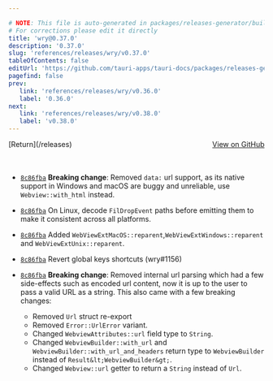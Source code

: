 ```yaml
---

# NOTE: This file is auto-generated in packages/releases-generator/build.ts
# For corrections please edit it directly
title: 'wry@0.37.0'
description: '0.37.0'
slug: 'references/releases/wry/v0.37.0'
tableOfContents: false
editUrl: 'https://github.com/tauri-apps/tauri-docs/packages/releases-generator/build.ts'
pagefind: false
prev:
   link: 'references/releases/wry/v0.36.0'
   label: '0.36.0'
next:
   link: 'references/releases/wry/v0.38.0'
   label: 'v0.38.0'
---
```


<div style="margin-bottom:3rem; display: flex; justify-content: space-between; align-items: center"><span>[Return](/releases)</span><span><a href="https://github.com/tauri-apps/wry/releases/tag/wry-v0.37.0">View on GitHub</a></span></div>

- [`8c86fba`](https://github.com/tauri-apps/wry/commit/8c86fbaf51cd970737cc070583318d4b532349d2) **Breaking change**: Removed `data:` url support, as its native support in Windows and macOS are buggy and unreliable, use `Webview::with_html` instead.
- [`8c86fba`](https://github.com/tauri-apps/wry/commit/8c86fbaf51cd970737cc070583318d4b532349d2) On Linux, decode `FilDropEvent` paths before emitting them to make it consistent across all platforms.
- [`8c86fba`](https://github.com/tauri-apps/wry/commit/8c86fbaf51cd970737cc070583318d4b532349d2) Added `WebViewExtMacOS::reparent`,`WebViewExtWindows::reparent` and `WebViewExtUnix::reparent`.
- [`8c86fba`](https://github.com/tauri-apps/wry/commit/8c86fbaf51cd970737cc070583318d4b532349d2) Revert global keys shortcuts (wry#1156)
- [`8c86fba`](https://github.com/tauri-apps/wry/commit/8c86fbaf51cd970737cc070583318d4b532349d2) **Breaking change**: Removed internal url parsing which had a few side-effects such as encoded url content, now it is up to the user to pass a valid URL as a string. This also came with a few breaking changes:

  - Removed `Url` struct re-export
  - Removed `Error::UrlError` variant.
  - Changed `WebviewAttributes::url` field type to `String`.
  - Changed `WebviewBuilder::with_url` and `WebviewBuilder::with_url_and_headers` return type to `WebviewBuilder` instead of `Result&lt;WebviewBuilder&gt;`.
  - Changed `Webview::url` getter to return a `String` instead of `Url`.

